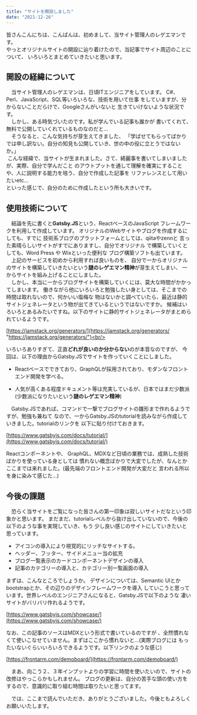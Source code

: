 ```yaml
---
title: "サイトを開設しました"
date: "2021-12-26"
---
```

皆さんこんにちは、こんばんは、初めまして、当サイト管理人のレゲエマンです。<br/>
やっとオリジナルサイトの開設に辿り着けたので、当記事でサイト周辺のことについて、
いろいろとまとめていきたいと思います。

開設の経緯について
---
&emsp;当サイト管理人のレゲエマンは、日頃ITエンジニアをしています。
C#、Perl、JavaScript、SQL等いろいろな、技術を用いて仕事
をしていますが、分からないことだらけで、Googleさんがいないと
生きていけないような状況です。<br/>
&emsp;しかし、ある時気づいたのです。私が学んでいる記事も誰かが
書いてくれて、無料で公開していくれているものなのだと...<br/>
&emsp;そうなると、こんな気持ちが芽生えてきました、
「学ばせてもらってばかりでは申し訳ない。自分の知見も公開していき、世の中の役に立とうではないか。」<br/>
&nbsp;こんな経緯で、当サイトが生まれました。さて、綺麗事を書いてしまいましたが、実際、自分で学んだこと
のアウトプットを通して理解を確実にすることや、人に説明する能力を培う、自分で作成した記事を
リファレンスとして用いたいetc...<br/>といった感じで、自分のために作成したという所も大きいです。

使用技術について
---
&emsp;結論を先に書くと<strong>Gatsby.JS</strong>という、ReactベースのJavaScript
フレームワークを利用して作成しています。
オリジナルのWebサイトやブログを作成するにしても、すでに
技術系ブログのプラットフォームとしては、qiitaやzennと
言った素晴らしいサイトがすでにありますし、自分でオリジナル
で構築していくとしても、Word Press や Wixといった便利な
ブログ構築ソフトも出ています。<br/>
&emsp;上記のサービスを初めから利用すれば良いものを、
自分で一からオリジナルのサイトを構築していきたいという**謎のレゲエマン精神**が芽生えてしまい、
一からサイトを組み上げることにしました。<br/>
&emsp;しかし、本当に一からブログサイトを構築していくには、莫大な時間がかかってしまいます。
働きながら他にいろいろと勉強したい身としては、そこまでの時間は取れないので、何かいい塩梅な
物はないかと調べていたら、最近は静的サイトジェネレータという物が出てきているというではないですか。
候補はいろいろとあるみたいですね。以下のサイトに静的サイトジェネレータがまとめられているようです。<br/>

[https://jamstack.org/generators/](https://jamstack.org/generators/ "https://jamstack.org/generators/")<br/>

いろいろありすぎて、正直**どれが良いのか分からない**のが本音なのですが、
今回は、以下の理由からGatsby.JSでサイトを作っていくことにしました。
- Reactベースでできており、GraphQLが採用されており、モダンなフロントエンド開発を学べる。

- 人気が高くある程度ドキュメント等は充実しているが、日本ではまだ少数派(少数派になりたいという**謎のレゲエマン精神**)

&emsp;Gatsby.JSであれば、コマンドで一撃でブログサイトの雛形まで作れるようですが、勉強も兼ねて
なので、一からGatsby.JSのtutorialを読みながら作成していきました。tutorialのリンクを
以下に貼り付けておきます。

[https://www.gatsbyjs.com/docs/tutorial/](https://www.gatsbyjs.com/docs/tutorial/)<br/>

Reactコンポーネントや、 GraphQL、MDXなど日頃の業務では、成熟した技術ばかりを使っている身としては
慣れない概念ばかりで大変でしたが、なんとかここまでは来れました。(最先端のフロントエンド開発が大変だと
言われる所以を身に染みて感じた...)

今後の課題
---
&emsp;恐らく当サイトをご覧になった皆さんの第一印象は寂しいサイトだなという印象かと思います。
まだまだ、tutorialレベルから抜け出していないので、今後の以下のような事を実現していき、もう
少し良い感じのサイトにしていきたいと思っています。

- アイコンの導入により視覚的にリッチなサイトする。
- ヘッダー、フッター、サイドメニュー当の拡充
- ブログ一覧表示のカードコンポーネントデザインの導入
- 記事のカテゴリーの導入と、カテゴリー別一覧画面の導入

まずは、こんなところでしょうか。
デザインについては、Semantic UIとかbootstrapとか、その辺りのデザインフレームワークを導入
していこうと思っています。世界レベルのエンジニアさんになると、Gatsby.JSで以下のような
凄いサイトがバリバリ作れるようです。

[https://www.gatsbyjs.com/showcase/](https://www.gatsbyjs.com/showcase/)

なお、この記事のソースはMDXという形式で書いているのですが
、全然慣れなくて使いこなせていません。まずはここから慣れないと...(実際ブログには
もったいないぐらいいろいろできるようです。以下リンクのような感じ)<br/>

[https://frontarm.com/demoboard/](https://frontarm.com/demoboard/)<br/>

　まあ、向こう２、３年インプットよりの学習に時間を使いたいので、サイトの改修はやっこらかもしれません。
ブログの更新は、自分の苦手な頭の使い方をするので、意識的に取り組む時間は取りたいと思ってます。

&emsp;では、ここまで読んでいただき、ありがとうございました。今後ともよろしくお願いいたします。
